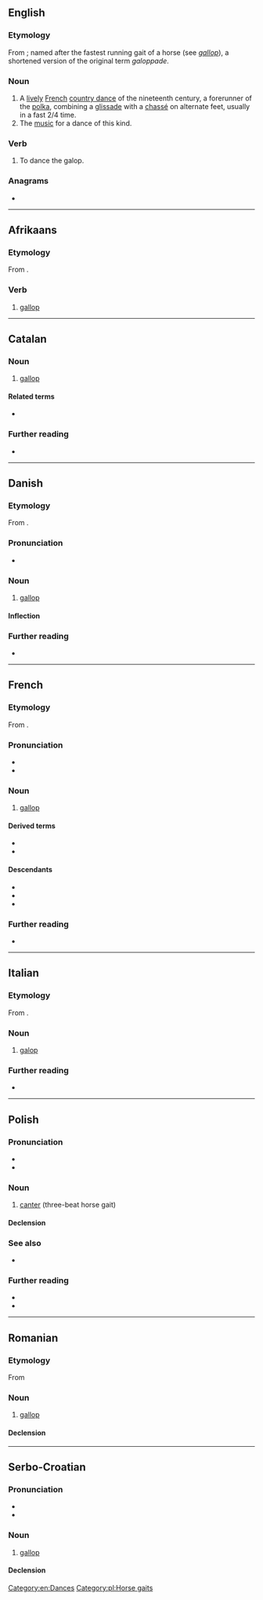 ==English==

===Etymology===
From {{bor|en|fr|galop}}; named after the fastest running gait of a horse (see ''[[gallop]]''), a shortened version of the original term ''galoppade''.

===Noun===
{{wikipedia}}
{{en-noun}}

# A [[lively]] [[French]] [[country dance]] of the nineteenth century, a forerunner of the [[polka]], combining a [[glissade]] with a [[chassé]] on alternate feet, usually in a fast 2/4 time.
# The [[music]] for a dance of this kind.

===Verb===
{{en-verb|pres_ptc2=galopped|past2=galopped}}

# To dance the galop.

===Anagrams===
* {{anagrams|en|a=aglop|Gopal}}

[[Category:en:Dances]]

----

==Afrikaans==

===Etymology===
From {{der|af|en|gallop}}.

===Verb===
{{af-verb|galoppende|past2=galop}}

# [[gallop]]

----

==Catalan==

===Noun===
{{ca-noun|m}}

# [[gallop]] {{gloss|fastest gait of a horse}}

====Related terms====
* {{l|ca|galopar}}

===Further reading===
* {{R:IEC2}}

----

==Danish==
{{wikipedia|lang=da}}

===Etymology===
From {{bor|da|fr|galop}}.

===Pronunciation===
* {{IPA|da|/ɡalɔp/|[ɡ̊aˈlʌb̥]}}

===Noun===
{{da-noun|stem=galopp|en|er}}

# [[gallop]]

====Inflection====
{{da-noun-infl|stem=galopp|en|er}}

===Further reading===
* {{R:DDO}}

----

==French==

===Etymology===
From {{m|fr|galoper}}.

===Pronunciation===
* {{fr-IPA}}
* {{homophones|fr|galops}}

===Noun===
{{fr-noun|m}}

# [[gallop]]

====Derived terms====
* {{l|fr|au grand galop}}
* {{l|fr|chassez le naturel, il revient au galop}}

====Descendants====
* {{desc|da|galop|bor=1}}
* {{desc|en|galop|bor=1}}
* {{desc|it|galop|bor=1}}

===Further reading===
* {{R:TLFi}}

----

==Italian==

===Etymology===
From {{bor|it|fr|galop}}.

===Noun===
{{it-noun|m|#}}

# [[galop]] {{gloss|originally German folk dance}}

===Further reading===
* {{R:it:Treccani}}

{{C|it|Dances}}

----

==Polish==

===Pronunciation===
* {{pl-IPA}}
* {{audio|pl|Pl-galop.ogg|Audio}}

===Noun===
{{pl-noun|m-in}}

# [[canter]] (three-beat horse gait)

====Declension====
{{pl-decl-noun-sing
|galop
|galopu
|galopowi
|galop
|galopem
|galopie
|galopie
}}

===See also===
* {{l|pl|cwał}}

===Further reading===
* {{R:pl:WSJP}}
* {{R:PWN}}

[[Category:pl:Horse gaits]]

----

==Romanian==

===Etymology===
From {{bor|ro|fr|galop}}

===Noun===
{{ro-noun|n|galopuri}}

# [[gallop]]

====Declension====
{{ro-noun-n-uri}}

----

==Serbo-Croatian==

===Pronunciation===
* {{IPA|sh|/ɡǎlop/}}
* {{hyphenation|sh|ga|lop}}

===Noun===
{{sh-noun|g=m|head=gàlop}}

# [[gallop]]

====Declension====
{{sh-decl-noun
|galop|galopi
|galopa|galopa
|galopu|galopima
|galop|galope
|galope|galopi
|galopu|galopima
|galopom|galopima
}}